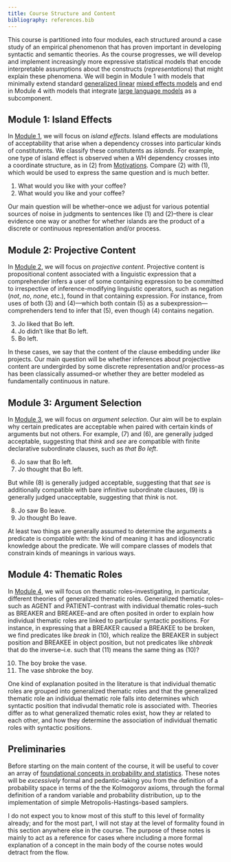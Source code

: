 ```yaml
---
title: Course Structure and Content
bibliography: references.bib
---
```


This course is partitioned into four modules, each structured around a case study of an empirical phenomenon that has proven important in developing syntactic and semantic theories. As the course progresses, we will develop and implement increasingly more expressive statistical models that encode interpretable assumptions about the constructs (*representations*) that might explain these phenomena. We will begin in Module 1 with models that minimally extend standard [generalized linear](https://en.wikipedia.org/wiki/Generalized_linear_model) [mixed effects models](https://en.wikipedia.org/wiki/Mixed_model) and end in Module 4 with models that integrate [large language models](https://en.wikipedia.org/wiki/Large_language_model) as a subcomponent.

## Module 1: Island Effects

In [Module 1](island-effects/), we will focus on *island effects*. Island effects are modulations of acceptability that arise when a dependency crosses into particular kinds of constitutents. We classify these constitutents as *islands*. []{#exm-comitative-good} []{#exm-coordination-bad} For example, one type of island effect is observed when a WH dependency crosses into a coordinate structure, as in (@exm-coordination-bad) from [Motivations](motivations.qmd). Compare (@exm-coordination-bad) with (@exm-comitative-good), which would be used to express the same question and is much better.

(@exm-comitative-good) What would you like with your coffee?
(@exm-coordination-bad) What would you like and your coffee?

Our main question will be whether–once we adjust for various potential sources of noise in judgments to sentences like (@exm-comitative-good) and (@exm-coordination-bad)–there is clear evidence one way or another for whether islands are the product of a discrete or continuous representation and/or process.

## Module 2: Projective Content

In [Module 2](projective-content/), we will focus on *projective content*. Projective content is propositional content associated with a linguistic expression that a comprehender infers a user of some containing expression to be committed to irrespective of inference-modifying linguistic operators, such as negation (*not*, *no*, *none*, etc.), found in that containing expression.  []{#exm-like} []{#exm-not-like} [](#exm-inference) For instance, from uses of both (@exm-like) and (@exm-not-like)---which both contain (@exm-inference) as a subexpression---comprehenders tend to infer that (@exm-inference), even though (@exm-not-like) contains negation. 

(@exm-like) Jo liked that Bo left.
(@exm-not-like) Jo didn't like that Bo left.
(@exm-inference) Bo left.

In these cases, we say that the content of the clause embedding under *like* projects. Our main question will be whether inferences about projective content are undergirded by some discrete representation and/or process–as has been classically assumed–or whether they are better modeled as fundamentally continuous in nature.

## Module 3: Argument Selection

In [Module 3](selection/), we will focus on *argument selection*. [](#exm-see-that) [](#exm-think-that) [](#exm-see-VPing) [](#exm-think-VPing) Our aim will be to explain why certain predicates are acceptable when paired with certain kinds of arguments but not others. For example, (@exm-think-that) and (@exm-see-that), are generally judged acceptable, suggesting that *think* and *see* are compatible with finite declarative subordinate clauses, such as *that Bo left*. 

(@exm-see-that)  Jo saw that Bo left.
(@exm-think-that)  Jo thought that Bo left.

But while (@exm-see-VPing) is generally judged acceptable, suggesting that that *see* is additionally compatible with bare infinitive subordinate clauses, (@exm-think-VPing) is generally judged unacceptable, suggesting that *think* is not.

(@exm-see-VPing)  Jo saw Bo leave.
(@exm-think-VPing) Jo thought Bo leave.

At least two things are generally assumed to determine the arguments a predicate is compatible with: the kind of meaning it has and idiosyncratic knowledge about the predicate. We will compare classes of models that constrain kinds of meanings in various ways.

## Module 4: Thematic Roles

In [Module 4](thematic-roles/), we will focus on thematic roles–investigating, in particular, different theories of generalized thematic roles. Generalized thematic roles–such as AGENT and PATIENT–contrast with individual thematic roles–such as BREAKER and BREAKEE–and are often posited in order to explain how individual thematic roles are linked to particular syntactic positions. [](#exm-break) [](#exm-shbreak) For instance, in expressing that a BREAKER caused a BREAKEE to be broken, we find predicates like *break* in (@exm-break), which realize the BREAKER in subject position and BREAKEE in object position, but not predicates like *shbreak* that do the inverse–i.e. such that (@exm-shbreak) means the same thing as (@exm-break)?

(@exm-break) The boy broke the vase.
(@exm-shbreak) The vase shbroke the boy.

One kind of explanation posited in the literature is that individual thematic roles are grouped into generalized thematic roles and that the generalized thematic role an individual thematic role falls into determines which syntactic position that indivudal thematic role is associated with. Theories differ as to what generalized thematic roles exist, how they ar related to each other, and how they determine the association of individual thematic roles with syntactic positions.

## Preliminaries

Before starting on the main content of the course, it will be useful to cover an array of [foundational concepts in probability and statistics](foundational-concepts-in-probability-and-statistics/index.ipynb). These notes will be *excessively* formal and pedantic–taking you from the definition of a probability space in terms of the the Kolmogorov axioms, through the formal definition of a random variable and probability distribution, up to the implementation of simple Metropolis-Hastings-based samplers. 

I do not expect you to know most of this stuff to this level of formality already; and for the most part, I will not stay at the level of formality found in this section anywhere else in the course. The purpose of these notes is mainly to act as a reference for cases where including a more formal explanation of a concept in the main body of the course notes would detract from the flow.